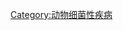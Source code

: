 {{Commons category|白喉}}

[[Category:动物细菌性疾病|Category:动物细菌性疾病]]
{{tsl|en|Category:Corynebacterineae||Category:Corynebacterineae}}